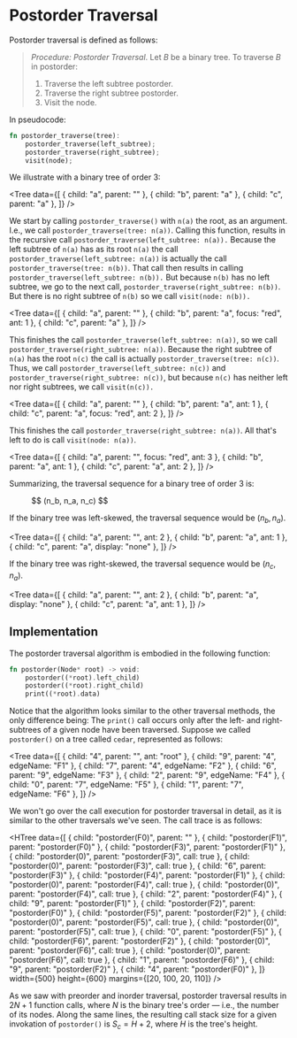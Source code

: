 
# Postorder Traversal

Postorder traversal is defined as follows:

> _Procedure: Postorder Traversal_. Let ${B}$ be a binary tree. To traverse
> ${B}$ in postorder:
>
> 1. Traverse the left subtree postorder.
> 2. Traverse the right subtree postorder.
> 3. Visit the node.

In pseudocode:

```rust
fn postorder_traverse(tree):
	postorder_traverse(left_subtree);
	postorder_traverse(right_subtree);
	visit(node);
```

We illustrate with a binary tree of order ${3:}$

<Tree
	data={[
		{ child: "a", parent: "" },
		{ child: "b", parent: "a" },
		{ child: "c", parent: "a" },
	]}
/>

We start by calling `postorder_traverse()` with `n(a)` the root, as an
argument. I.e., we call `postorder_traverse(tree: n(a))`. Calling this
function, results in the recursive call
`postorder_traverse(left_subtree: n(a)).` Because the left subtree of
`n(a)` has as its root `n(a)` the call
`postorder_traverse(left_subtree: n(a))` is actually the call
`postorder_traverse(tree: n(b))`. That call then results in calling
`postorder_traverse(left_subtree: n(b)).` But because `n(b)` has no left
subtree, we go to the next call, `postorder_traverse(right_subtree: n(b))`.
But there is no right subtree of `n(b)` so we call `visit(node: n(b)).`

<Tree
	data={[
		{ child: "a", parent: "" },
		{ child: "b", parent: "a", focus: "red", ant: 1 },
		{ child: "c", parent: "a" },
	]}
/>

This finishes the call `postorder_traverse(left_subtree: n(a))`, so we call
`postorder_traverse(right_subtree: n(a))`. Because the right subtree of
`n(a)` has the root `n(c)` the call is actually
`postorder_traverse(tree: n(c))`. Thus, we call
`postorder_traverse(left_subtree: n(c))` and
`postorder_traverse(right_subtree: n(c))`, but because `n(c)` has neither
left nor right subtrees, we call `visit(n(c)).`

<Tree
	data={[
		{ child: "a", parent: "" },
		{ child: "b", parent: "a", ant: 1 },
		{ child: "c", parent: "a", focus: "red", ant: 2 },
	]}
/>

This finishes the call `postorder_traverse(right_subtree: n(a))`. All
that's left to do is call `visit(node: n(a))`.

<Tree
	data={[
		{ child: "a", parent: "", focus: "red", ant: 3 },
		{ child: "b", parent: "a", ant: 1 },
		{ child: "c", parent: "a", ant: 2 },
	]}
/>

Summarizing, the traversal sequence for a binary tree of order ${3}$ is:

<figure>$$ (n_b, n_a, n_c) $$</figure>

If the binary tree was left-skewed, the traversal sequence would be
${(n_b, n_a).}$

<Tree
	data={[
		{ child: "a", parent: "", ant: 2 },
		{ child: "b", parent: "a", ant: 1 },
		{ child: "c", parent: "a", display: "none" },
	]}
/>

If the binary tree was right-skewed, the traversal sequence would be
${(n_c, n_a).}$

<Tree
	data={[
		{ child: "a", parent: "", ant: 2 },
		{ child: "b", parent: "a", display: "none" },
		{ child: "c", parent: "a", ant: 1 },
	]}
/>

## Implementation

The postorder traversal algorithm is embodied in the following function:

```rust
fn postorder(Node* root) -> void:
	postorder((*root).left_child)
	postorder((*root).right_child)
	print((*root).data)
```

Notice that the algorithm looks similar to the other traversal methods, the
only difference being: The `print()` call occurs only after the left- and
right-subtrees of a given node have been traversed. Suppose we called
`postorder()` on a tree called `cedar`, represented as follows:

<Tree
	data={[
		{ child: "4", parent: "", ant: "root" },
		{ child: "9", parent: "4", edgeName: "F1" },
		{ child: "7", parent: "4", edgeName: "F2" },
		{ child: "6", parent: "9", edgeName: "F3" },
		{ child: "2", parent: "9", edgeName: "F4" },
		{ child: "0", parent: "7", edgeName: "F5" },
		{ child: "1", parent: "7", edgeName: "F6" },
	]}
/>

We won't go over the call execution for postorder traversal in detail, as
it is similar to the other traversals we've seen. The call trace is as
follows:

<HTree
	data={[
		{ child: "postorder(F0)", parent: "" },
		{ child: "postorder(F1)", parent: "postorder(F0)" },
		{ child: "postorder(F3)", parent: "postorder(F1)" },
		{ child: "postorder(0)", parent: "postorder(F3)", call: true },
		{ child: "postorder(0)", parent: "postorder(F3)", call: true },
		{ child: "6", parent: "postorder(F3)" },
		{ child: "postorder(F4)", parent: "postorder(F1)" },
		{ child: "postorder(0)", parent: "postorder(F4)", call: true },
		{ child: "postorder(0)", parent: "postorder(F4)", call: true },
		{ child: "2", parent: "postorder(F4)" },
		{ child: "9", parent: "postorder(F1)" },
		{ child: "postorder(F2)", parent: "postorder(F0)" },
		{ child: "postorder(F5)", parent: "postorder(F2)" },
		{ child: "postorder(0)", parent: "postorder(F5)", call: true },
		{ child: "postorder(0)", parent: "postorder(F5)", call: true },
		{ child: "0", parent: "postorder(F5)" },
		{ child: "postorder(F6)", parent: "postorder(F2)" },
		{ child: "postorder(0)", parent: "postorder(F6)", call: true },
		{ child: "postorder(0)", parent: "postorder(F6)", call: true },
		{ child: "1", parent: "postorder(F6)" },
		{ child: "9", parent: "postorder(F2)" },
		{ child: "4", parent: "postorder(F0)" },
	]}
	width={500}
	height={600}
	margins={[20, 100, 20, 110]}
/>

As we saw with preorder and inorder traversal, postorder traversal results
in ${2N + 1}$ function calls, where ${N}$ is the binary tree's order
&mdash; i.e., the number of its nodes. Along the same lines, the resulting
call stack size for a given invokation of `postorder()` is ${S_c = H + 2,}$
where ${H}$ is the tree's height.
